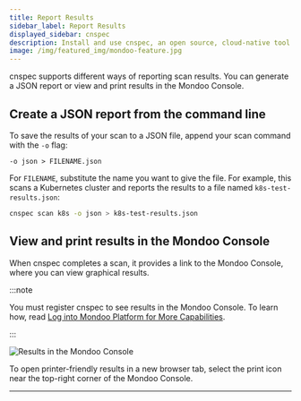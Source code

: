```yaml
---
title: Report Results
sidebar_label: Report Results
displayed_sidebar: cnspec
description: Install and use cnspec, an open source, cloud-native tool for securing your full stack
image: /img/featured_img/mondoo-feature.jpg
---
```


cnspec supports different ways of reporting scan results. You can generate a JSON report or view and print results in the Mondoo Console.

## Create a JSON report from the command line

To save the results of your scan to a JSON file, append your scan command with the `-o` flag:

```
-o json > FILENAME.json
```

For `FILENAME`, substitute the name you want to give the file. For example, this scans a Kubernetes cluster and reports the results to a file named `k8s-test-results.json`:

```bash
cnspec scan k8s -o json > k8s-test-results.json
```

## View and print results in the Mondoo Console

When cnspec completes a scan, it provides a link to the Mondoo Console, where you can view graphical results.

:::note

You must register cnspec to see results in the Mondoo Console. To learn how, read [Log into Mondoo Platform for More Capabilities](/cnspec/cnspec-platform/).

:::

![Results in the Mondoo Console](/img/cnspec/console.png)

To open printer-friendly results in a new browser tab, select the print icon near the top-right corner of the Mondoo Console.

---
